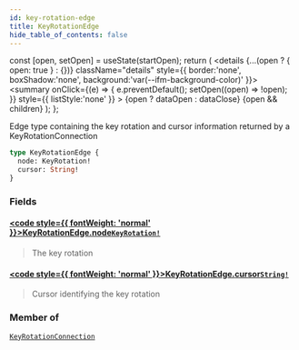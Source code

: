 ```yaml
---
id: key-rotation-edge
title: KeyRotationEdge
hide_table_of_contents: false
---
```







  const [open, setOpen] = useState(startOpen);
  return (
    <details {...(open ? { open: true } : {})} className="details" style={{ border:'none', boxShadow:'none', background:'var(--ifm-background-color)' }}>
      <summary
        onClick={(e) => {
          e.preventDefault();
          setOpen((open) => !open);
        }}
        style={{ listStyle:'none' }}
      >
      {open ? dataOpen : dataClose}
      </summary>
      {open && children}
    </details>
  );
};




Edge type containing the key rotation and cursor information returned by a KeyRotationConnection


```graphql
type KeyRotationEdge {
  node: KeyRotation!
  cursor: String!
}
```


### Fields

#### [<code style={{ fontWeight: 'normal' }}>KeyRotationEdge.<b>node</b></code>](#)<Bullet />[`KeyRotation!`](/testnet/api/graphql/objects/key-rotation) <Badge class="secondary" text="non-null"/> <Badge class="secondary" text="object"/>
> The key rotation
> 

#### [<code style={{ fontWeight: 'normal' }}>KeyRotationEdge.<b>cursor</b></code>](#)<Bullet />[`String!`](/testnet/api/graphql/scalars/string) <Badge class="secondary" text="non-null"/> <Badge class="secondary" text="scalar"/>
> Cursor identifying the key rotation
> 



### Member of

[`KeyRotationConnection`](/testnet/api/graphql/objects/key-rotation-connection)  <Badge class="secondary" text="object"/>

